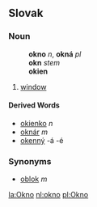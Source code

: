 ==Slovak==
===Noun===
:'''okno''' ''n'', '''okná''' ''pl''
:'''okn''' ''stem''
:'''okien''' ''{{genpl}}''
:{{decpat}} {{mesto}}
# [[window]]
====Derived Words====
* [[okienko]] ''n''
* [[oknár]] ''m''
* [[okenný]] -á -é
===Synonyms===
* [[oblok]] ''m''

[[la:Okno]]
[[nl:okno]]
[[pl:Okno]]